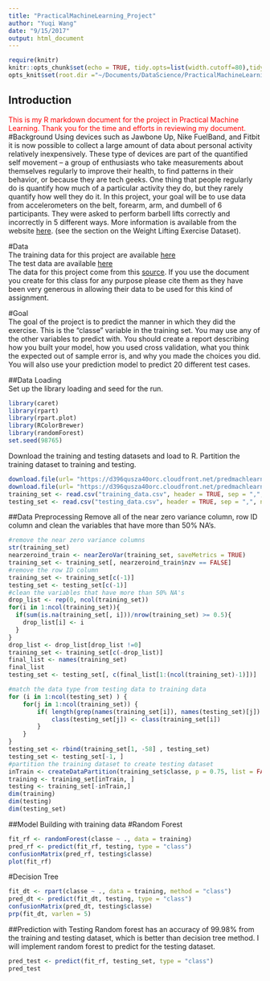 ```yaml
---
title: "PracticalMachineLearning_Project"
author: "Yuqi Wang"
date: "9/15/2017"
output: html_document
---
```


```r
require(knitr)
knitr::opts_chunk$set(echo = TRUE, tidy.opts=list(width.cutoff=80),tidy=TRUE)
opts_knit$set(root.dir ="~/Documents/DataScience/PracticalMachineLearning/Wk4/Project")
```

## Introduction
<span style = "color: red"> This is my R markdown document for the project in Practical Machine Learning. Thank you for the time and efforts in reviewing my document. </span>  
#Background
Using devices such as Jawbone Up, Nike FuelBand, and Fitbit it is now possible to collect a large amount of data about personal activity relatively inexpensively. These type of devices are part of the quantified self movement – a group of enthusiasts who take measurements about themselves regularly to improve their health, to find patterns in their behavior, or because they are tech geeks. One thing that people regularly do is quantify how much of a particular activity they do, but they rarely quantify how well they do it. In this project, your goal will be to use data from accelerometers on the belt, forearm, arm, and dumbell of 6 participants. They were asked to perform barbell lifts correctly and incorrectly in 5 different ways. More information is available from the website [here](http://groupware.les.inf.puc-rio.br/har). (see the section on the Weight Lifting Exercise Dataset).  

#Data  
The training data for this project are available [here](https://d396qusza40orc.cloudfront.net/predmachlearn/pml-training.csv)  
The test data are available [here](https://d396qusza40orc.cloudfront.net/predmachlearn/pml-testing.csv)  
The data for this project come from this [source](http://groupware.les.inf.puc-rio.br/har). If you use the document you create for this class for any purpose please cite them as they have been very generous in allowing their data to be used for this kind of assignment.

#Goal  
The goal of the project is to predict the manner in which they did the exercise. This is the "classe" variable in the training set. You may use any of the other variables to predict with. You should create a report describing how you built your model, how you used cross validation, what you think the expected out of sample error is, and why you made the choices you did. You will also use your prediction model to predict 20 different test cases.

##Data Loading  
Set up the library loading and seed for the run.  
```r
library(caret)
library(rpart)
library(rpart.plot)
library(RColorBrewer)
library(randomForest)
set.seed(98765)
```
Download the training and testing datasets and load to R. Partition the training dataset to training and testing.
```r
download.file(url= "https://d396qusza40orc.cloudfront.net/predmachlearn/pml-training.csv", destfile = "./training_data.csv", method = "curl")
download.file(url= "https://d396qusza40orc.cloudfront.net/predmachlearn/pml-testing.csv", destfile = "./testing_data.csv", method = "curl")
training_set <- read.csv("training_data.csv", header = TRUE, sep = ",", na.strings = c("NA", "#DIV/0!", ""))
testing_set <- read.csv("testing_data.csv", header = TRUE, sep = ",", na.strings = c("NA", "#DIV/0!", ""))
```

##Data Preprocessing
Remove all of the near zero variance column, row ID column and clean the variables that have more than 50% NA's.
```r
#remove the near zero variance columns
str(training_set)
nearzeroind_train <- nearZeroVar(training_set, saveMetrics = TRUE)
training_set <- training_set[, nearzeroind_train$nzv == FALSE]
#remove the row ID column
training_set <- training_set[c(-1)]
testing_set <- testing_set[c(-1)]
#clean the variables that have more than 50% NA's
drop_list <- rep(0, ncol(training_set))
for(i in 1:ncol(training_set)){
  if(sum(is.na(training_set[, i]))/nrow(training_set) >= 0.5){
    drop_list[i] <- i
  }
}
drop_list <- drop_list[drop_list !=0]
training_set <- training_set[c(-drop_list)]
final_list <- names(training_set)
final_list
testing_set <- testing_set[, c(final_list[1:(ncol(training_set)-1)])]

#match the data type from testing data to training data
for (i in 1:ncol(testing_set) ) {
    for(j in 1:ncol(training_set)) {
        if( length(grep(names(training_set[i]), names(testing_set)[j]) ) == 1)  {
            class(testing_set[j]) <- class(training_set[i])
        }      
    }      
}
testing_set <- rbind(training_set[1, -58] , testing_set)
testing_set <- testing_set[-1, ]
#partition the training dataset to create testing dataset
inTrain <- createDataPartition(training_set$classe, p = 0.75, list = FALSE)
training <- training_set[inTrain, ]
testing <- training_set[-inTrain,]
dim(training)
dim(testing)
dim(testing_set)
```
##Model Building with training data
#Random Forest
```r
fit_rf <- randomForest(classe ~ ., data = training)
pred_rf <- predict(fit_rf, testing, type = "class")
confusionMatrix(pred_rf, testing$classe)
plot(fit_rf)
```

#Decision Tree
```r
fit_dt <- rpart(classe ~ ., data = training, method = "class")
pred_dt <- predict(fit_dt, testing, type = "class")
confusionMatrix(pred_dt, testing$classe)
prp(fit_dt, varlen = 5)
```

##Prediction with Testing 
Random forest has an accuracy of 99.98% from the training and testing dataset, which is better than decision tree method. I will implement random forest to predict for the testing dataset. 
```r
pred_test <- predict(fit_rf, testing_set, type = "class")
pred_test
```